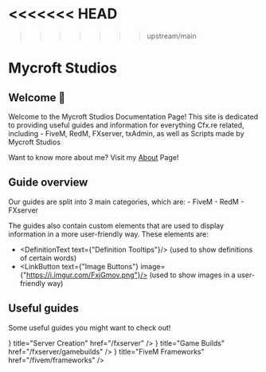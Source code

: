 <<<<<<< HEAD
=======
>>>>>>> upstream/main

# Mycroft Studios
## Welcome 👋

Welcome to the Mycroft Studios Documentation Page! This site is dedicated to providing useful guides and
information for everything Cfx.re related, including - FiveM, RedM, FXserver, txAdmin, as well as Scripts
made by Mycroft Studios

Want to know more about me? Visit my [About](./about) Page!

## Guide overview

Our guides are split into 3 main categories, which are:
    - FiveM
    - RedM
    - FXserver

The guides also contain custom elements that are used to display information in a more user-friendly way.
These elements are:

- <DefinitionText text={"Definition Tooltips"}/> (used to show definitions of certain words)
- <LinkButton text={"Image Buttons"} image={"https://i.imgur.com/FxjGmov.png"}/> (used to show images in a user-friendly way)

## Useful guides

Some useful guides you might want to check out!

<Cards>
  <Card icon={<DownloadIcon />} title="Server Creation" href="/fxserver" />
  <Card icon={<UpgradeIcon />} title="Game Builds" href="/fxserver/gamebuilds" />
  <Card icon={<StorageIcon />} title="FiveM Frameworks" href="/fivem/frameworks" />
</Cards>